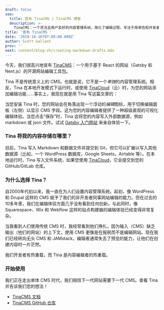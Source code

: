 ```yaml
---
draft: false
seo:
  title: 宣布 TinaCMS | TinaCMS 博客
  description: >-
    TinaCMS：一个灵活且用户友好的内容管理系统，简化了编辑过程，专注于简单性和开发者体验。
title: '宣布 TinaCMS '
date: '2019-10-16T07:00:00.000Z'
author: Scott Gallant
prev: ''
next: content/blog-zh/creating-markdown-drafts.mdx
---
```


<Youtube embedSrc="https://www.youtube.com/embed/iPDCmbaEF0Y" />

今天，我们很高兴地宣布 [TinaCMS](https://github.com/tinacms/tinacms)：一个用于基于 React 的网站（Gatsby 和 Next.js）的开源网站编辑工具包。

Tina 不是传统意义上的 CMS。也就是说，它不是一个*单独*的内容管理系统。相反，Tina 在本地开发模式下运行时，或使用 [TinaCloud](/docs/tinacloud/overview)（云）时，为您的网站添加编辑功能……事实上，我现在就是用 Tina 写这篇文章的：

<WebmEmbed embedSrc="/img/blog/announcing-tinacms/tina-cms-announcement-post.webm" />

当您安装 Tina 时，您的网站会在角落出现一个浮动的*编辑*图标，用于切换编辑面板（左侧）以显示 CMS 字段。这为您的内容编辑者提供了一种超级直观的可视化编辑体验。当您点击“保存”时，Tina 会将您的内容写入外部数据源，例如 markdown 或 json 文件。试试 [Gatsby 入门网站](/docs/guides/converting-gatsby-to-tina) 来亲自体验一下。

### Tina 将我的内容存储在哪里？

目前，Tina 写入 Markdown 和数据文件并提交到 Git，但它可以扩展以写入其他数据源（比如，一个 WordPress 数据库，Google Sheets，Airtable 等）。在本地运行时，Tina 写入文件系统，如果您使用 [TinaCloud](/docs/tinacloud/overview)，它会提交到您的 GitHub/GitLab 仓库。

### 为什么选择 Tina？

自2000年代初以来，我一直在为人们设置内容管理系统。起初，像 WordPress 和 Drupal 这样的 CMS 赋予了我们的非开发者同事网站编辑的能力。但在过去的10多年里，我们在编辑体验方面几乎没有看到任何创新。与此同时，像 Squarespace、Wix 和 Webflow 这样的站点构建器的编辑体验已经变得非常复杂。

当我看到人们使用传统 CMS 时，我经常看到他们挣扎，因为输入（CMS）缺乏输出（他们的网站）的上下文，使用 CMS 更像是在报税而不是编辑网站。现在我们已经转向无头 CMS 和 JAMstack，编辑者通常失去了预览的能力，让他们在创建内容时一片茫然。

我们开发者有热重载，而 Tina 是内容编辑者的热重载。

### 开始使用

我们正在走出单体 CMS 时代，我们相信下一代网站需要下一代 CMS。查看 Tina 并告诉我们您的想法！

* [TinaCMS 文档](https://tinacms.io/docs/getting-started)
* [TinaCMS GitHub 仓库](https://github.com/tinacms/tinacms)